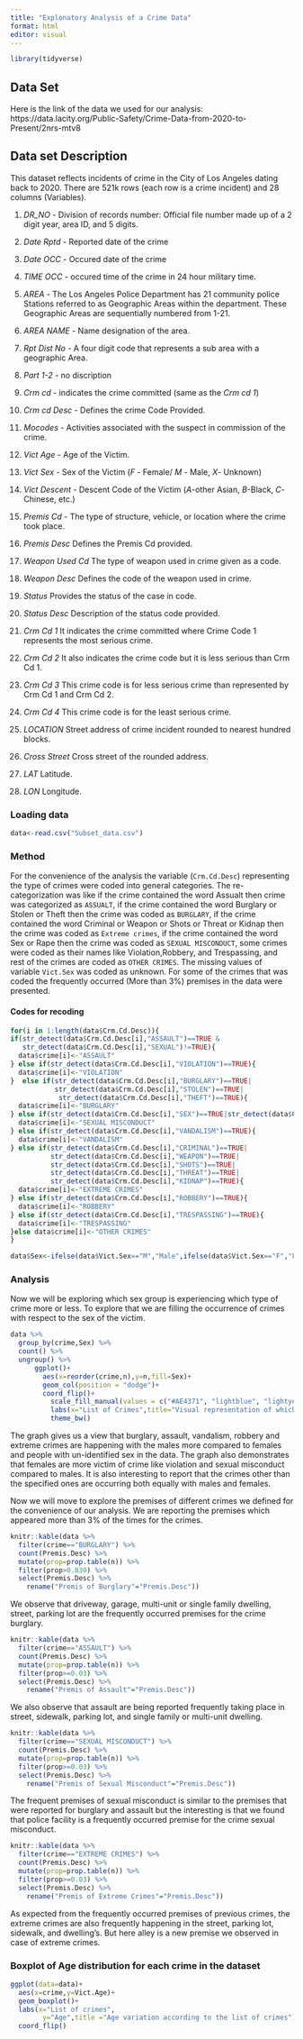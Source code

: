 ```yaml
---
title: "Explonatory Analysis of a Crime Data"
format: html
editor: visual
---
```


```r
library(tidyverse)
```

## Data Set

Here is the link of the data we used for our analysis: https://data.lacity.org/Public-Safety/Crime-Data-from-2020-to-Present/2nrs-mtv8

## Data set Description

This dataset reflects incidents of crime in the City of Los Angeles dating back to 2020. There are 521k rows (each row is a crime incident) and 28 columns (Variables).

1.  *DR_NO* - Division of records number: Official file number made up of a 2 digit year, area ID, and 5 digits.

2.  *Date Rptd* - Reported date of the crime

3.  *Date OCC* - Occured date of the crime

4.  *TIME OCC* - occured time of the crime in 24 hour military time.

5.  *AREA* - The Los Angeles Police Department has 21 community police Stations referred to as Geographic Areas within the department. These Geographic Areas are sequentially numbered from 1-21.

6.  *AREA NAME* - Name designation of the area.

7.  *Rpt Dist No* - A four digit code that represents a sub area with a geographic Area.

8.  *Part 1-2* - no discription

9.  *Crm cd* - indicates the crime committed (same as the *Crm cd 1*)

10. *Crm cd Desc* - Defines the crime Code Provided.

11. *Mocodes* - Activities associated with the suspect in commission of the crime.

12. *Vict Age* - Age of the Victim.

13. *Vict Sex* - Sex of the Victim (*F* - Female/ *M* - Male, *X*- Unknown)

14. *Vict Descent* - Descent Code of the Victim (*A*-other Asian, *B*-Black, *C*-Chinese, etc.)

15. *Premis Cd* - The type of structure, vehicle, or location where the crime took place.

16. *Premis Desc* Defines the Premis Cd provided.

17. *Weapon Used Cd* The type of weapon used in crime given as a code.

18. *Weapon Desc* Defines the code of the weapon used in crime.

19. *Status* Provides the status of the case in code.

20. *Status Desc* Description of the status code provided.

21. *Crm Cd 1* It indicates the crime committed where Crime Code 1 represents the most serious crime.

22. *Crm Cd 2* It also indicates the crime code but it is less serious than Crm Cd 1.

23. *Crm Cd 3* This crime code is for less serious crime than represented by Crm Cd 1 and Crm Cd 2.

24. *Crm Cd 4* This crime code is for the least serious crime.

25. *LOCATION* Street address of crime incident rounded to nearest hundred blocks.

26. *Cross Street* Cross street of the rounded address.

27. *LAT* Latitude.

28. *LON* Longitude.

### Loading data

```r
data<-read.csv("Subset_data.csv")
```

### Method

For the convenience of the analysis the variable (`Crm.Cd.Desc`) representing the type of crimes were coded into general categories. The re-categorization was like if the crime contained the word Assualt then crime was categorized as `ASSUALT`, if the crime contained the word Burglary or Stolen or Theft then the crime was coded as `BURGLARY`, if the crime contained the word Criminal or Weapon or Shots or Threat or Kidnap then the crime was coded as `Extreme crimes`, if the crime contained the word Sex or Rape then the crime was coded as `SEXUAL MISCONDUCT`, some crimes were coded as their names like Violation,Robbery, and Trespassing, and rest of the crimes are coded as `OTHER CRIMES`. The missing values of variable `Vict.Sex` was coded as unknown. For some of the crimes that was coded the frequently occurred (More than 3%) premises in the data were presented.

#### Codes for recoding

```r
for(i in 1:length(data$Crm.Cd.Desc)){
if(str_detect(data$Crm.Cd.Desc[i],"ASSAULT")==TRUE & 
   str_detect(data$Crm.Cd.Desc[i],"SEXUAL")!=TRUE){
  data$crime[i]<-"ASSAULT"
} else if(str_detect(data$Crm.Cd.Desc[i],"VIOLATION")==TRUE){
  data$crime[i]<-"VIOLATION"
}  else if(str_detect(data$Crm.Cd.Desc[i],"BURGLARY")==TRUE|
           str_detect(data$Crm.Cd.Desc[i],"STOLEN")==TRUE|
            str_detect(data$Crm.Cd.Desc[i],"THEFT")==TRUE){
  data$crime[i]<-"BURGLARY"
} else if(str_detect(data$Crm.Cd.Desc[i],"SEX")==TRUE|str_detect(data$Crm.Cd.Desc[i],"RAPE")==TRUE){
  data$crime[i]<-"SEXUAL MISCONDUCT"
} else if(str_detect(data$Crm.Cd.Desc[i],"VANDALISM")==TRUE){
  data$crime[i]<-"VANDALISM"
} else if(str_detect(data$Crm.Cd.Desc[i],"CRIMINAL")==TRUE|
          str_detect(data$Crm.Cd.Desc[i],"WEAPON")==TRUE|
          str_detect(data$Crm.Cd.Desc[i],"SHOTS")==TRUE|
          str_detect(data$Crm.Cd.Desc[i],"THREAT")==TRUE|
          str_detect(data$Crm.Cd.Desc[i],"KIDNAP")==TRUE){
  data$crime[i]<-"EXTREME CRIMES"
} else if(str_detect(data$Crm.Cd.Desc[i],"ROBBERY")==TRUE){
  data$crime[i]<-"ROBBERY"
} else if(str_detect(data$Crm.Cd.Desc[i],"TRESPASSING")==TRUE){
  data$crime[i]<-"TRESPASSING"
}else data$crime[i]<-"OTHER CRIMES"
}

data$Sex<-ifelse(data$Vict.Sex=="M","Male",ifelse(data$Vict.Sex=="F","Female","Unknown"))
```

### Analysis


Now we will be exploring which sex group is experiencing which type of crime more or less. To explore that we are filling the occurrence of crimes with respect to the sex of the victim.

```r
data %>%
  group_by(crime,Sex) %>% 
  count() %>% 
  ungroup() %>% 
      ggplot()+
        aes(x=reorder(crime,n),y=n,fill=Sex)+
        geom_col(position = "dodge")+
        coord_flip()+
          scale_fill_manual(values = c("#AE4371", "lightblue", "lightyellow"))+
          labs(x="List of Crimes",title="Visual representation of which Sex group is victim of which crime")+
          theme_bw()
```

The graph gives us a view that burglary, assault, vandalism, robbery and extreme crimes are happening with the males more compared to females and people with un-identified sex in the data. The graph also demonstrates that females are more victim of crime like violation and sexual misconduct compared to males. It is also interesting to report that the crimes other than the specified ones are occurring both equally with males and females.


Now we will move to explore the premises of different crimes we defined for the convenience of our analysis. We are reporting the premises which appeared more than 3% of the times for the crimes.

```r
knitr::kable(data %>% 
  filter(crime=="BURGLARY") %>% 
  count(Premis.Desc) %>% 
  mutate(prop=prop.table(n)) %>% 
  filter(prop>0.030) %>% 
  select(Premis.Desc) %>% 
    rename("Premis of Burglary"="Premis.Desc"))
```
We observe that driveway, garage, multi-unit or single family dwelling, street, parking lot are the frequently occurred premises for the crime burglary. 


```r
knitr::kable(data %>% 
  filter(crime=="ASSAULT") %>% 
  count(Premis.Desc) %>% 
  mutate(prop=prop.table(n)) %>% 
  filter(prop>=0.03) %>% 
  select(Premis.Desc) %>% 
    rename("Premis of Assault"="Premis.Desc"))
```

We also observe that assault are being reported frequently taking place in street, sidewalk, parking lot, and single family or multi-unit dwelling.

```r
knitr::kable(data %>% 
  filter(crime=="SEXUAL MISCONDUCT") %>% 
  count(Premis.Desc) %>% 
  mutate(prop=prop.table(n)) %>% 
  filter(prop>=0.03) %>% 
  select(Premis.Desc) %>% 
    rename("Premis of Sexual Misconduct"="Premis.Desc"))
```

The frequent premises of sexual misconduct is similar to the premises that were reported for burglary and assault but the interesting is that we found that police facility is a frequently occurred premise for the crime sexual misconduct.


```r
knitr::kable(data %>% 
  filter(crime=="EXTREME CRIMES") %>% 
  count(Premis.Desc) %>% 
  mutate(prop=prop.table(n)) %>% 
  filter(prop>=0.03) %>% 
  select(Premis.Desc) %>% 
    rename("Premis of Extreme Crimes"="Premis.Desc"))
```

As expected from the frequently occurred premises of previous crimes, the extreme crimes are also frequently happening in the street, parking lot, sidewalk, and dwelling's. But here alley is a new premise we observed in case of extreme crimes.

### Boxplot of Age distribution for each crime in the dataset

```r
ggplot(data=data)+
  aes(x=crime,y=Vict.Age)+
  geom_boxplot()+
  labs(x="List of crimes",
        y="Age",title ="Age variation according to the list of crimes")+
  coord_flip()
```

